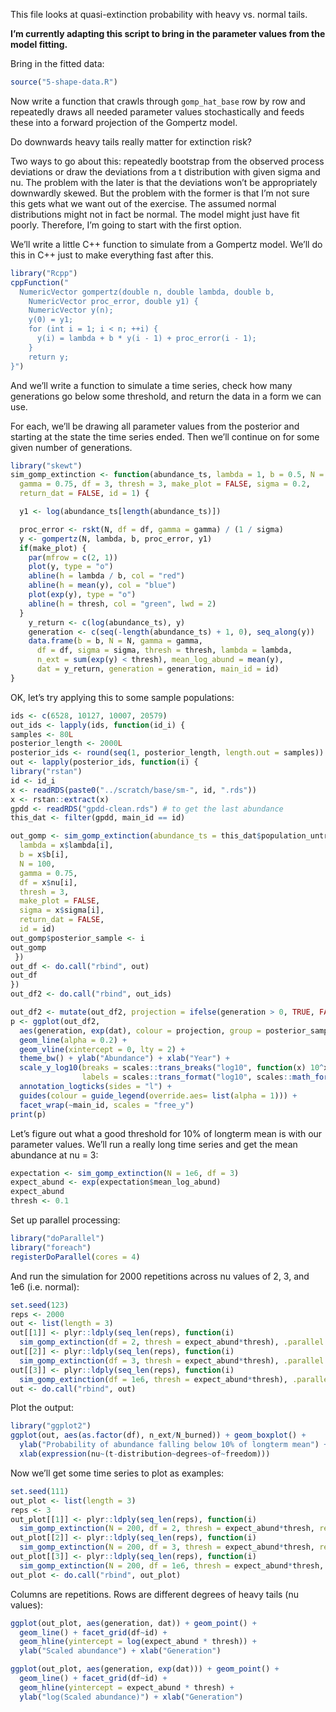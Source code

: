 This file looks at quasi-extinction probability with heavy vs. normal tails.

**I'm currently adapting this script to bring in the parameter values from the model fitting.**

Bring in the fitted data:

```r
source("5-shape-data.R")
```

Now write a function that crawls through `gomp_hat_base` row by row and repeatedly draws all needed parameter values stochastically and feeds these into a forward projection of the Gompertz model.

Do downwards heavy tails really matter for extinction risk?

Two ways to go about this: repeatedly bootstrap from the observed process deviations or draw the deviations from a t distribution with given sigma and nu. The problem with the later is that the deviations won't be appropriately downwardly skewed. But the problem with the former is that I'm not sure this gets what we want out of the exercise. The assumed normal distributions might not in fact be normal. The model might just have fit poorly. Therefore, I'm going to start with the first option.

<!--
I'll get those deviations the same way I do for the spark line plots. The idea is this: for a given population, draw lambda and draw b stochastically. Now, find what the residuals would have been for those

```r
get_gomp_res <- function(id) {
  p <- subset(gomp_hat_base, main_id == id)
  pop <- subset(gpdd, main_id == id_show)$population_untransformed
  res <- rep(NA, length(pop))
  for(i in 2:length(pop)) {
    res[i] <- log(pop)[i] - (p$lambda_50 + p$b_50 * log(pop[i-1]))
  }
  return(list(res = res, l = l, u = u))
}
```


First, we'll figure out approximately what skewness values to use to get ballpark 85% downward deviations. This is to approximately match the skewness we see in the GPDD: (TODO come back to this skewness issue)

```r
library("skewt")
perc_downs <- function(df, gamma) {
  N <- 1e6
  proc_error <- rskt(N, df = df, gamma = gamma)
  # hist(proc_error)
  l <- qnorm(0.0001, 0, sd = 1)
  u <- qnorm(0.9999, 0, sd = 1)
  downs <- sum(proc_error < l)
  ups <- sum(proc_error > u)
  downs / (downs + ups)
}
perc_downs(df = 2, gamma = 0.75)
perc_downs(df = 3, gamma = 0.75)
```

So, 0.75 gets us in the ballpark of 85% percent downs.
-->

We'll write a little C++ function to simulate from a Gompertz model. We'll do this in C++ just to make everything fast after this.

```r
library("Rcpp")
cppFunction("
  NumericVector gompertz(double n, double lambda, double b,
    NumericVector proc_error, double y1) {
    NumericVector y(n);
    y(0) = y1;
    for (int i = 1; i < n; ++i) {
      y(i) = lambda + b * y(i - 1) + proc_error(i - 1);
    }
    return y;
}")
```

And we'll write a function to simulate a time series, check how many generations go below some threshold, and return the data in a form we can use. 

For each, we'll be drawing all parameter values from the posterior and starting at the state the time series ended. Then we'll continue on for some given number of generations.

<!--
I've picked parameter values to be approximately at the mean values in the GPDD (I'll check these more precisely). I'm running the simulation, by default, for 200 generations and discarding the first 50 as burn in.
-->

```r
library("skewt")
sim_gomp_extinction <- function(abundance_ts, lambda = 1, b = 0.5, N = 200,
  gamma = 0.75, df = 3, thresh = 3, make_plot = FALSE, sigma = 0.2,
  return_dat = FALSE, id = 1) {

  y1 <- log(abundance_ts[length(abundance_ts)])

  proc_error <- rskt(N, df = df, gamma = gamma) / (1 / sigma)
  y <- gompertz(N, lambda, b, proc_error, y1)
  if(make_plot) {
    par(mfrow = c(2, 1))
    plot(y, type = "o")
    abline(h = lambda / b, col = "red")
    abline(h = mean(y), col = "blue")
    plot(exp(y), type = "o")
    abline(h = thresh, col = "green", lwd = 2)
  }
    y_return <- c(log(abundance_ts), y)
    generation <- c(seq(-length(abundance_ts) + 1, 0), seq_along(y))
    data.frame(b = b, N = N, gamma = gamma,
      df = df, sigma = sigma, thresh = thresh, lambda = lambda,
      n_ext = sum(exp(y) < thresh), mean_log_abund = mean(y),
      dat = y_return, generation = generation, main_id = id)
}
```

OK, let's try applying this to some sample populations:

```r
ids <- c(6528, 10127, 10007, 20579)
out_ids <- lapply(ids, function(id_i) {
samples <- 80L
posterior_length <- 2000L
posterior_ids <- round(seq(1, posterior_length, length.out = samples))
out <- lapply(posterior_ids, function(i) {
library("rstan")
id <- id_i
x <- readRDS(paste0("../scratch/base/sm-", id, ".rds"))
x <- rstan::extract(x)
gpdd <- readRDS("gpdd-clean.rds") # to get the last abundance
this_dat <- filter(gpdd, main_id == id)

out_gomp <- sim_gomp_extinction(abundance_ts = this_dat$population_untransformed, 
  lambda = x$lambda[i], 
  b = x$b[i], 
  N = 100,
  gamma = 0.75, 
  df = x$nu[i], 
  thresh = 3, 
  make_plot = FALSE, 
  sigma = x$sigma[i], 
  return_dat = FALSE, 
  id = id)
out_gomp$posterior_sample <- i
out_gomp
 })
out_df <- do.call("rbind", out)
out_df
})
out_df2 <- do.call("rbind", out_ids)

out_df2 <- mutate(out_df2, projection = ifelse(generation > 0, TRUE, FALSE))
p <- ggplot(out_df2, 
  aes(generation, exp(dat), colour = projection, group = posterior_sample)) + 
  geom_line(alpha = 0.2) + 
  geom_vline(xintercept = 0, lty = 2) + 
  theme_bw() + ylab("Abundance") + xlab("Year") + 
  scale_y_log10(breaks = scales::trans_breaks("log10", function(x) 10^x),
                labels = scales::trans_format("log10", scales::math_format(10^.x))) + 
  annotation_logticks(sides = "l") + 
  guides(colour = guide_legend(override.aes= list(alpha = 1))) +
  facet_wrap(~main_id, scales = "free_y") 
print(p)

```

<!--#############################-->


<!--
```r
gpdd <- readRDS("gpdd-clean.rds") # to get the last abundance
dat <- readRDS("gomp-base-mean-sd.rds") # means and sds instead of medians
x <- gomp_hat_base[1,]
y1 <- filter(gpdd, main_id == x$main_id) %>% 
  filter(sample_year == max(sample_year))
y1 <- y1$population_untransformed
sim_gomp_extinction(
  y1 = y1,
  lambda = 
```
-->


Let's figure out what a good threshold for 10% of longterm mean is with our parameter values. We'll run a really long time series and get the mean abundance at nu = 3:

```r
expectation <- sim_gomp_extinction(N = 1e6, df = 3)
expect_abund <- exp(expectation$mean_log_abund)
expect_abund
thresh <- 0.1
```

Set up parallel processing:

```r
library("doParallel")
library("foreach")
registerDoParallel(cores = 4)
```

And run the simulation for 2000 repetitions across nu values of 2, 3, and 1e6 (i.e. normal):

```r
set.seed(123)
reps <- 2000
out <- list(length = 3)
out[[1]] <- plyr::ldply(seq_len(reps), function(i)
  sim_gomp_extinction(df = 2, thresh = expect_abund*thresh), .parallel = TRUE)
out[[2]] <- plyr::ldply(seq_len(reps), function(i)
  sim_gomp_extinction(df = 3, thresh = expect_abund*thresh), .parallel = TRUE)
out[[3]] <- plyr::ldply(seq_len(reps), function(i)
  sim_gomp_extinction(df = 1e6, thresh = expect_abund*thresh), .parallel = TRUE)
out <- do.call("rbind", out)
```

Plot the output:

```r
library("ggplot2")
ggplot(out, aes(as.factor(df), n_ext/N_burned)) + geom_boxplot() +
  ylab("Probability of abundance falling below 10% of longterm mean") +
  xlab(expression(nu~(t-distribution~degrees~of~freedom)))
```

Now we'll get some time series to plot as examples:

```r
set.seed(111)
out_plot <- list(length = 3)
reps <- 3
out_plot[[1]] <- plyr::ldply(seq_len(reps), function(i)
  sim_gomp_extinction(N = 200, df = 2, thresh = expect_abund*thresh, return_dat = TRUE, id = i))
out_plot[[2]] <- plyr::ldply(seq_len(reps), function(i)
  sim_gomp_extinction(N = 200, df = 3, thresh = expect_abund*thresh, return_dat = TRUE, id = i))
out_plot[[3]] <- plyr::ldply(seq_len(reps), function(i)
  sim_gomp_extinction(N = 200, df = 1e6, thresh = expect_abund*thresh, return_dat = TRUE, id = i))
out_plot <- do.call("rbind", out_plot)
```

Columns are repetitions. Rows are different degrees of heavy tails (nu values):

```r
ggplot(out_plot, aes(generation, dat)) + geom_point() + 
  geom_line() + facet_grid(df~id) +
  geom_hline(yintercept = log(expect_abund * thresh)) + 
  ylab("Scaled abundance") + xlab("Generation")

ggplot(out_plot, aes(generation, exp(dat))) + geom_point() + 
  geom_line() + facet_grid(df~id) +
  geom_hline(yintercept = expect_abund * thresh) + 
  ylab("log(Scaled abundance)") + xlab("Generation")
```
